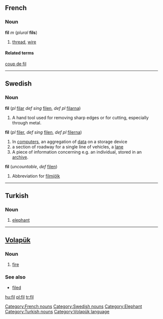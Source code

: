 ==French==
=== Noun === 
'''fil''' ''m'' (''plural'' '''fils''')

# [[thread]], [[wire]]
[[Category:French nouns]]
====Related terms====
[[coup de fil]]
----

==Swedish==
===Noun===
'''fil''' (''pl'' [[filar]] ''def sing'' [[filen]], ''def pl'' [[filarna]])
# A hand tool used for removing sharp edges or for cutting, especially through metal.
'''fil'''  (''pl'' [[filer]], ''def sing'' [[filen]], ''def pl'' [[filerna]])
# In [[computers]], an aggregation of [[data]] on a storage device
# a section of roadway for a single line of vehicles, a [[lane]]
# A piece of information concerning e.g. an individual, stored in an [[archive]].
'''fil''' (''uncountable'', ''def'' [[filen]])
# Abbreviation for [[filmjölk]]
[[Category:Swedish nouns]]
----

== Turkish ==
===Noun===
# [[elephant]]
[[Category:Elephant]] [[Category:Turkish nouns]]

----

== [[Volapük]] == 
=== Noun === 
# [[fire]]

=== See also ===
*[[filed]]
[[Category:Volapük language]]

[[hu:fil]]
[[pl:fil]]
[[tr:fil]]